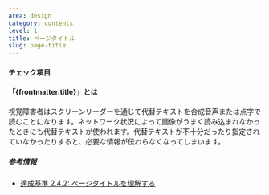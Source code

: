 ```yaml
---
area: design
category: contents
level: 1
title: ページタイトル
slug: page-title
---
```



#### チェック項目

<Checkpoint title="ページのトピックを表す簡潔なテキストをページタイトルにする" />

<Checkpoint title="ページごとに異なるユニークなページタイトルにする" />

#### 「{frontmatter.title}」とは

視覚障害者はスクリーンリーダーを通じて代替テキストを合成音声または点字で読むことになります。ネットワーク状況によって画像がうまく読み込まれなかったときにも代替テキストが使われます。代替テキストが不十分だったり指定されていなかったりすると、必要な情報が伝わらなくなってしまいます。

##### 参考情報

- [達成基準 2.4.2: ページタイトルを理解する](https://waic.jp/translations/WCAG21/Understanding/page-titled.html)
